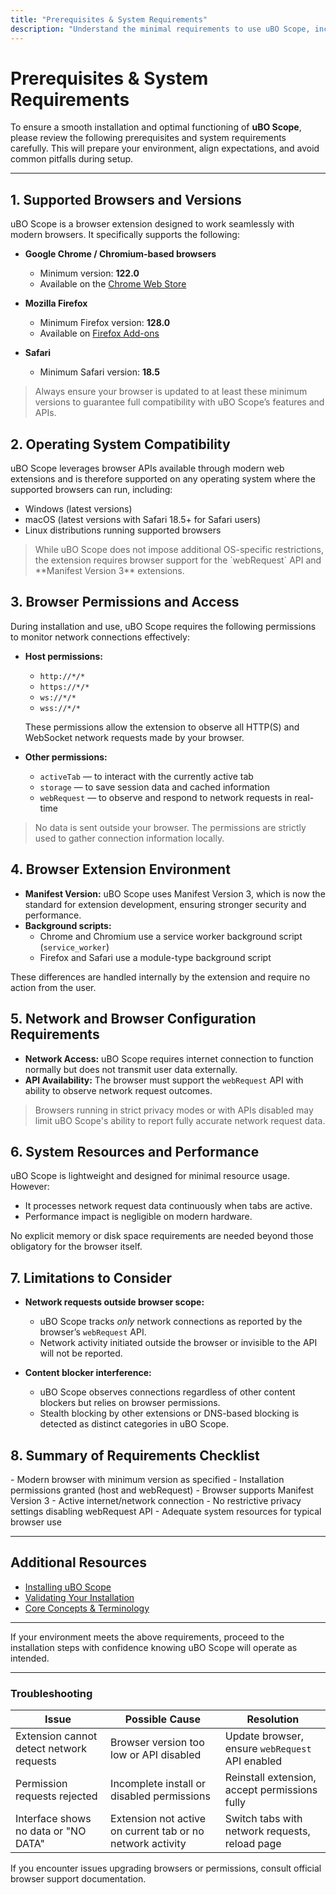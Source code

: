 ```yaml
---
title: "Prerequisites & System Requirements"
description: "Understand the minimal requirements to use uBO Scope, including compatible browsers, extension permissions, and any limitations of your operating system. Learn which versions of Chrome, Firefox, and Safari are supported and ensure your environment is ready for installation."
---
```


# Prerequisites & System Requirements

To ensure a smooth installation and optimal functioning of **uBO Scope**, please review the following prerequisites and system requirements carefully. This will prepare your environment, align expectations, and avoid common pitfalls during setup.

---

## 1. Supported Browsers and Versions

uBO Scope is a browser extension designed to work seamlessly with modern browsers. It specifically supports the following:

- **Google Chrome / Chromium-based browsers**
  - Minimum version: **122.0**
  - Available on the [Chrome Web Store](https://chromewebstore.google.com/detail/ubo-scope/bbdpgcaljkaaigfcomhidmneffjjjfgp)

- **Mozilla Firefox**
  - Minimum Firefox version: **128.0**
  - Available on [Firefox Add-ons](https://addons.mozilla.org/firefox/addon/ubo-scope/)

- **Safari**
  - Minimum Safari version: **18.5**


> <Info>
> Always ensure your browser is updated to at least these minimum versions to guarantee full compatibility with uBO Scope’s features and APIs.
> </Info>


## 2. Operating System Compatibility

uBO Scope leverages browser APIs available through modern web extensions and is therefore supported
on any operating system where the supported browsers can run, including:

- Windows (latest versions)
- macOS (latest versions with Safari 18.5+ for Safari users)
- Linux distributions running supported browsers


> <Note>
> While uBO Scope does not impose additional OS-specific restrictions, the extension requires browser support for the `webRequest` API and **Manifest Version 3** extensions.
> </Note>


## 3. Browser Permissions and Access

During installation and use, uBO Scope requires the following permissions to monitor network connections effectively:

- **Host permissions:**
  - `http://*/*`
  - `https://*/*`
  - `ws://*/*`
  - `wss://*/*`

  These permissions allow the extension to observe all HTTP(S) and WebSocket network requests made by your browser.

- **Other permissions:**
  - `activeTab` — to interact with the currently active tab
  - `storage` — to save session data and cached information
  - `webRequest` — to observe and respond to network requests in real-time


> <Warning>
> No data is sent outside your browser. The permissions are strictly used to gather connection information locally.
> </Warning>


## 4. Browser Extension Environment

- **Manifest Version:** uBO Scope uses Manifest Version 3, which is now the standard for extension development, ensuring stronger security and performance.
- **Background scripts:**
  - Chrome and Chromium use a service worker background script (`service_worker`)
  - Firefox and Safari use a module-type background script

These differences are handled internally by the extension and require no action from the user.


## 5. Network and Browser Configuration Requirements

- **Network Access:** uBO Scope requires internet connection to function normally but does not transmit user data externally.
- **API Availability:** The browser must support the `webRequest` API with ability to observe network request outcomes.


> <Tip>
> Browsers running in strict privacy modes or with APIs disabled may limit uBO Scope's ability to report fully accurate network request data.
> </Tip>


## 6. System Resources and Performance

uBO Scope is lightweight and designed for minimal resource usage. However:

- It processes network request data continuously when tabs are active.
- Performance impact is negligible on modern hardware.

No explicit memory or disk space requirements are needed beyond those obligatory for the browser itself.


## 7. Limitations to Consider

- **Network requests outside browser scope:**
  - uBO Scope tracks *only* network connections as reported by the browser’s `webRequest` API.
  - Network activity initiated outside the browser or invisible to the API will not be reported.

- **Content blocker interference:**
  - uBO Scope observes connections regardless of other content blockers but relies on browser permissions.
  - Stealth blocking by other extensions or DNS-based blocking is detected as distinct categories in uBO Scope.


## 8. Summary of Requirements Checklist

<Check>
- Modern browser with minimum version as specified
- Installation permissions granted (host and webRequest)
- Browser supports Manifest Version 3
- Active internet/network connection
- No restrictive privacy settings disabling webRequest API
- Adequate system resources for typical browser use
</Check>

---

## Additional Resources

- [Installing uBO Scope](https://docs.example.com/getting-started/installation-basics/installing-extension)
- [Validating Your Installation](https://docs.example.com/getting-started/installation-basics/validating-installation)
- [Core Concepts & Terminology](https://docs.example.com/overview/introduction-core-concepts/core-concepts-terminology)


---

If your environment meets the above requirements, proceed to the installation steps with confidence knowing uBO Scope will operate as intended.


---

### Troubleshooting

| Issue | Possible Cause | Resolution |
|-------|----------------|------------|
| Extension cannot detect network requests | Browser version too low or API disabled | Update browser, ensure `webRequest` API enabled |
| Permission requests rejected | Incomplete install or disabled permissions | Reinstall extension, accept permissions fully |
| Interface shows no data or "NO DATA" | Extension not active on current tab or no network activity | Switch tabs with network requests, reload page |


<Tip>
If you encounter issues upgrading browsers or permissions, consult official browser support documentation.
</Tip>

